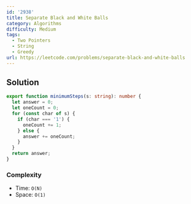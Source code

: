```yaml
---
id: '2938'
title: Separate Black and White Balls
category: Algorithms
difficulty: Medium
tags:
  - Two Pointers
  - String
  - Greedy
url: https://leetcode.com/problems/separate-black-and-white-balls
---
```


## Solution

```typescript showLineNumbers
export function minimumSteps(s: string): number {
  let answer = 0;
  let oneCount = 0;
  for (const char of s) {
    if (char === '1') {
      oneCount += 1;
    } else {
      answer += oneCount;
    }
  }
  return answer;
}
```

### Complexity

- Time: `O(N)`
- Space: `O(1)`
